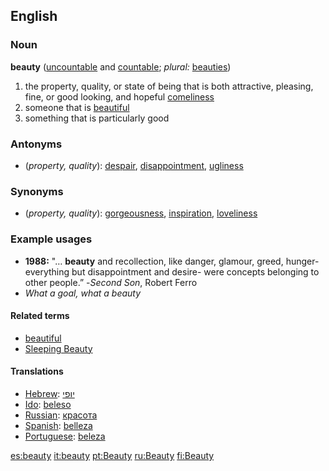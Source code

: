 ==English==
===Noun===
'''beauty''' ([[uncountable]] and [[countable]]; ''plural:'' [[beauties]])

#the property, quality, or state of being that is both attractive, pleasing, fine, or good looking, and hopeful [[comeliness]]
#someone that is [[beautiful]]
#something that is particularly good

===Antonyms===
* (''property, quality''): [[despair]], [[disappointment]], [[ugliness]]

===Synonyms===
* (''property, quality''): [[gorgeousness]], [[inspiration]], [[loveliness]]

===Example usages===
* '''1988:''' "… '''beauty''' and recollection, like danger, glamour, greed, hunger- everything but disappointment and desire- were concepts belonging to other people.”  -''Second Son'', Robert Ferro
* ''What a goal, what a beauty''

====Related terms====
*[[beautiful]]
*[[Sleeping Beauty]]

====Translations====
*[[Hebrew]]: [[יופי]]
*[[Ido]]: [[beleso]]
*[[Russian]]: [[красота]]
*[[Spanish]]: [[belleza]]
*[[Portuguese]]: [[beleza]]

[[es:beauty]]
[[it:beauty]]
[[pt:Beauty]]
[[ru:Beauty]]
[[fi:Beauty]]